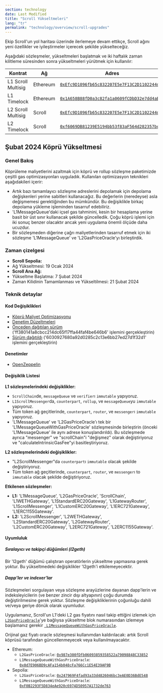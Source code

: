 ```yaml
---
section: technology
date: Last Modified
title: "Scroll Yükseltmeleri"
lang: "tr"
permalink: "technology/overview/scroll-upgrades"
---
```


Ekip Scroll'un yol haritası üzerinde ilerlemeye devam ettikçe, Scroll ağını yeni özellikler ve iyileştirmeler içerecek şekilde yükselteceğiz.

Aşağıdaki sözleşmeler, yükseltmeleri başlatmak ve iki haftalık zaman kilitleme süresinden sonra yükseltmeleri yürütmek için kullanılır:

| Kontrat         | Ağ                                                      | Adres | 
| ------------------------ | ------- | - | 
| L1 Scroll Multisig | Ethereum| [`0xEfc9D1096fb65c832207E5e7F13C2D1102244dbe`](https://etherscan.io/address/0xEfc9D1096fb65c832207E5e7F13C2D1102244dbe)| 
| L1 Timelock |  Ethereum| [`0x1A658B88fD0a3c82fa1a0609fCDbD32e7dd4aB9C`](https://etherscan.io/address/0x1A658B88fD0a3c82fa1a0609fCDbD32e7dd4aB9C)| 
| L2 Scroll Multisig | Scroll| [`0xEfc9D1096fb65c832207E5e7F13C2D1102244dbe`](https://scrollscan.com/address/0xEfc9D1096fb65c832207E5e7F13C2D1102244dbe)|
| L2 Timelock | Scroll | [`0xf6069DB81239E5194bb53f83aF564d282357bc99`](https://scrollscan.com/address/0xf6069DB81239E5194bb53f83aF564d282357bc99)|

## Şubat 2024 Köprü Yükseltmesi

### Genel Bakış

Köprüleme maliyetlerini azaltmak için köprü ve rollup sözleşme paketimizde çeşitli gas optimizasyonları uyguladık. Kullanılan optimizasyon teknikleri aşağıdakileri içerir:

- Artık bazı tamamlayıcı sözleşme adreslerini depolamak için depolama değişkenleri yerine sabitleri kullanacağız. Bu değerlerin (neredeyse) asla değişmemesi gerektiğinden bu mümkündür. Bu değişiklikle birkaç depolama yükleme işleminden tasarruf edebiliriz.
- 'L1MessageQueue'daki içsel gas tahminini, kesin bir hesaplama yerine basit bir üst sınır kullanacak şekilde güncelledik. Çoğu köprü işlemi için iki sonuç benzer olacaktır ancak yeni uygulama önemli ölçüde daha ucuzdur.
- Bir sözleşmeden diğerine çağrı maliyetlerinden tasarruf etmek için iki sözleşme 'L1MessageQueue' ve 'L2GasPriceOracle'yı birleştirdik.

### Zaman çizelgesi


- **Scroll Sepolia:**
- Ağ Yükseltmesi: 19 Ocak 2024
- **Scroll Ana Ağ:**
- Yükseltme Başlatma: 7 Şubat 2024
- Zaman Kilidinin Tamamlanması ve Yükseltilmesi: 21 Şubat 2024


### Teknik detaylar

#### Kod Değişiklikleri
- [Köprü Maliyet Optimizasyonu](https://github.com/scroll-tech/scroll/pull/1011)
- [Denetim Düzeltmeleri](https://github.com/scroll-tech/scroll/pulls?q=OZ+is%3Apr+created%3A2024-01-27..2024-02-10)
- [Önceden dağıtılan sürüm](https://github.com/scroll-tech/scroll/tree/ff380141a8cbcc214dc65f17ffa44faf4be646b6) ('ff380141a8cbcc214dc65f17ffa44faf4be646b6' işlemini gerçekleştirin)
- [Sürüm dağıtıldı](https://github.com/scroll-tech/scroll/tree/6030927680a92d0285c2c13e6bb27ed27d1f32d1) ('6030927680a92d0285c2c13e6bb27ed27d1f32d1' işlemini gerçekleştirin)

#### Denetimler

- [OpenZeppelin](https://blog.openzeppelin.com/scroll-bridge-gas-optimizations-audit)

#### Değişiklik Listesi

**L1 sözleşmelerindeki değişiklikler:**

- `ScrollChain`de, `messageQueue` ve `verifier`ı `immutable` yapıyoruz.
- `L1ScrollMessenger`da, `counterpart`, `rollup`, ve `messageQueue`yu `immutable` yapıyoruz.
- Tüm token ağ geçitlerinde, `counterpart`, `router`, ve `messenger`ı `immutable` yapıyoruz.
- 'L1MessageQueue' ve 'L2GasPriceOracle'ı tek bir 'L1MessageQueueWithGasPriceOracle' sözleşmesinde birleştirin (önceki 'L1MessageQueue' ile aynı adrese konuşlandırıldı). Bu sözleşmede ayrıca "messenger" ve "scrollChain"i "değişmez" olarak değiştiriyoruz ve "calculateIntrinsicGasFee"yi basitleştiriyoruz.

**L2 sözleşmelerindeki değişiklikler:**

- "L2ScrollMessenger"da `counterpart`ı `immutable` olacak şekilde değiştiriyoruz.
- Tüm token ağ geçitlerinde, `counterpart`, `router`, ve `messenger`ı to `immutable` olacak şekilde değiştiriyoruz.

**Etkilenen sözleşmeler:**

- **L1:** 'L1MessageQueue', 'L2GasPriceOracle', 'ScrollChain', 'L1WETHGateway', 'L1StandardERC20Gateway', 'L1GatewayRouter', 'L1ScrollMessenger', 'L1CustomERC20Gateway', 'L1ERC721Gateway', 'L1ERC1155Gateway'.
- **L2:** 'L2ScrollMessenger', 'L2WETHGateway', 'L2StandardERC20Gateway', 'L2GatewayRouter', 'L2CustomERC20Gateway', 'L2ERC721Gateway', 'L2ERC1155Gateway'.

#### Uyumluluk

##### Sıralayıcı ve takipçi düğümleri (l2geth)

Bir 'l2geth' düğümü çalıştıran operatörlerin yükseltme yapmasına gerek yoktur. Bu yükseltmedeki değişiklikler 'l2geth'i etkilemeyecektir.

##### Dapp'ler ve indexer'lar

Sözleşmeleri sorgulayan veya sözleşme arayüzlerine dayanan dapp'lerin ve indeksleyicilerin (ve benzer zincir dışı altyapının) çoğu durumda değiştirilmesine gerek yoktur. Sözleşme değişikliklerinin çoğunluğu dahili ve/veya geriye dönük olarak uyumludur.

Uygulamanız, Scroll'un L1'deki L2 gas fiyatını nasıl takip ettiğini izlemek için [`L2GasPriceOracle`](https://etherscan.io/address/0x987e300fDfb06093859358522a79098848C33852)'ye bağlıysa yükseltme blok numarasından izlemeye başlamanız gerekir [` L1MessageQueueWithGasPriceOracle`](https://etherscan.io/address/0x0d7E906BD9cAFa154b048cFa766Cc1E54E39AF9B).

Orijinal gaz fiyatı oracle sözleşmesi kullanımdan kaldırılacak: artık Scroll köprüsü tarafından güncellenmeyecek veya kullanılmayacaktır.

- Ethereum:
	- `L2GasPriceOracle`: [`0x987e300fDfb06093859358522a79098848C33852`](https://etherscan.io/address/0x987e300fDfb06093859358522a79098848C33852)
	- `L1MessageQueueWithGasPriceOracle`: [`0x0d7E906BD9cAFa154b048cFa766Cc1E54E39AF9B`](https://etherscan.io/address/0x0d7E906BD9cAFa154b048cFa766Cc1E54E39AF9B)
- Sepolia:
	- `L2GasPriceOracle`: [`0x247969F4fad93a33d4826046bc3eAE0D36BdE548`](https://sepolia.etherscan.io/address/0x247969F4fad93a33d4826046bc3eAE0D36BdE548)
	- `L1MessageQueueWithGasPriceOracle`: [`0xF0B2293F5D834eAe920c6974D50957A1732de763`](https://sepolia.etherscan.io/address/0xF0B2293F5D834eAe920c6974D50957A1732de763)